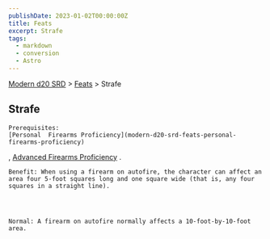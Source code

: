 ```yaml
---
publishDate: 2023-01-02T00:00:00Z
title: Feats
excerpt: Strafe
tags:
  - markdown
  - conversion
  - Astro
---
```


[Modern d20 SRD](/#modernD20) > [Feats](modern-d20-srd-feats-index) > Strafe

## Strafe




    Prerequisites:
    [Personal  Firearms Proficiency](modern-d20-srd-feats-personal-firearms-proficiency)
,
[Advanced Firearms Proficiency](modern-d20-srd-feats-advanced-firearms-proficiency)
.

    Benefit: When using a firearm on autofire, the character can affect an area four 5-foot squares long and one square wide (that is, any four squares in a straight line).




    Normal: A firearm on autofire normally affects a 10-foot-by-10-foot area.
